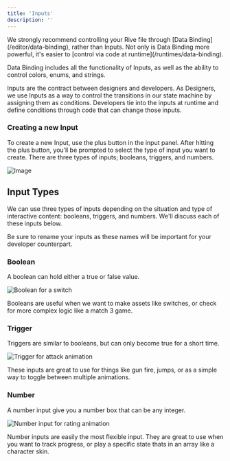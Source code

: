 ```yaml
---
title: 'Inputs'
description: ''
---
```


<Warning>
  We strongly recommend controlling your Rive file through [Data Binding](/editor/data-binding), rather than Inputs. Not only is Data Binding more powerful, it's easier to [control via code at runtime](/runtimes/data-binding).

  Data Binding includes all the functionality of Inputs, as well as the ability to control colors, enums, and strings.
</Warning>

Inputs are the contract between designers and developers. As Designers, we use Inputs as a way to control the transitions in our state machine by assigning them as conditions. Developers tie into the inputs at runtime and define conditions through code that can change those inputs.

### Creating a new Input

To create a new Input, use the plus button in the input panel. After hitting the plus button, you’ll be prompted to select the type of input you want to create. There are three types of inputs; booleans, triggers, and numbers.

![Image](https://ucarecdn.com/11d24273-9c87-4adb-963a-fd45f8e667b6/)

## Input Types

We can use three types of inputs depending on the situation and type of interactive content: booleans, triggers, and numbers. We'll discuss each of these inputs below.

Be sure to rename your inputs as these names will be important for your developer counterpart.

### Boolean

A boolean can hold either a true or false value.

![Boolean for a switch](https://ucarecdn.com/4886ec99-ad57-4ae7-9709-5f028c6cbaab/)

Booleans are useful when we want to make assets like switches, or check for more complex logic like a match 3 game.

### Trigger

Triggers are similar to booleans, but can only become true for a short time.

![Trigger for attack animation](https://ucarecdn.com/29401ecd-875b-4925-bb1e-b48518786c42/)

These inputs are great to use for things like gun fire, jumps, or as a simple way to toggle between multiple animations.

### Number

A number input give you a number box that can be any integer.

![Number input for rating animation](https://ucarecdn.com/dbd19760-02e4-4d37-a3a8-627ce8e0b65c/)

Number inputs are easily the most flexible input. They are great to use when you want to track progress, or play a specific state thats in an array like a character skin.